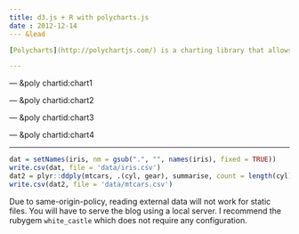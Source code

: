 ```yaml
---
title: d3.js + R with polycharts.js
date : 2012-12-14
--- &lead

[Polycharts](http://polychartjs.com/) is a charting library that allows users to create elegant, interactive visualizations using `d3.js` and grammar of graphics.

---
```


<script 
  src="https://raw.github.com/Polychart/polychart.js/master/polychart.latest.min.js">
</script>

<style>
.mycode pre {
  font-size: 11px;
  line-height: 16px;
}
</style>

<script>
gg.opts.graph.branding = false;
gg.opts.graph.width = 400;
gg.opts.graph.height = 300;
</script>

--- &poly chartid:chart1

<script>
gg.data.fetch("data/tips.csv", function(data){
  gg.graph(data)
    .layer(gg.layer.point()
      .map({'x': 'total_bill', 'y': 'tip'})
      .map('color', 'day')
      .opts({'opacity': 0.6, 'radius': 2}))
    .opts('title', 'Tips Dataset')
    .facet(gg.facet.wrap('sex').ncol(2))
    .render("#{{slide.chartid}}")
  });
</script>

--- &poly chartid:chart2

<script>
gg.data.fetch('data/mtcars.csv', function(data){
  gg.graph(data)
  .layer(gg.layer.bar()
    .map({'x':'cyl', 'y':'count', 'color':'gear'}))
  .scale('x', gg.scale.discrete())
  .render('#{{slide.chartid}}');
});
</script>

--- &poly chartid:chart3

<script>
  gg.data.fetch("data/iris.csv", function(data) {
    gg.graph(data)
    .layer(gg.layer.point()
      .map({'x':'SepalLength', 'y':'PetalLength'})
      .map('color', 'Species'))
    .opts('title', 'Iris: Scatter Plot')
    .render("#{{slide.chartid}}");
  }); 
</script>

--- &poly chartid:chart4

<script>
  gg.data.fetch("data/iris.csv", function(data){
    gg.graph(data)
    .layer(gg.layer.point()
      .map({'x': 'SepalLength', 'y': 'PetalLength'}))
    .opts('title', 'Iris Flower Dataset')
    .facet(gg.facet.wrap('Species').ncol(3))
    .render("#{{slide.chartid}}")
  });
</script>

---

```r
dat = setNames(iris, nm = gsub(".", "", names(iris), fixed = TRUE))
write.csv(dat, file = 'data/iris.csv')
dat2 = plyr::ddply(mtcars, .(cyl, gear), summarise, count = length(cyl))
write.csv(dat2, file = 'data/mtcars.csv')
```

<div class="alert">
 <p> Due to same-origin-policy, reading external data will not work for static files. You will have to serve the blog using a local server. I recommend the rubygem `white_castle` which does not require any configuration.</p>
</div>






